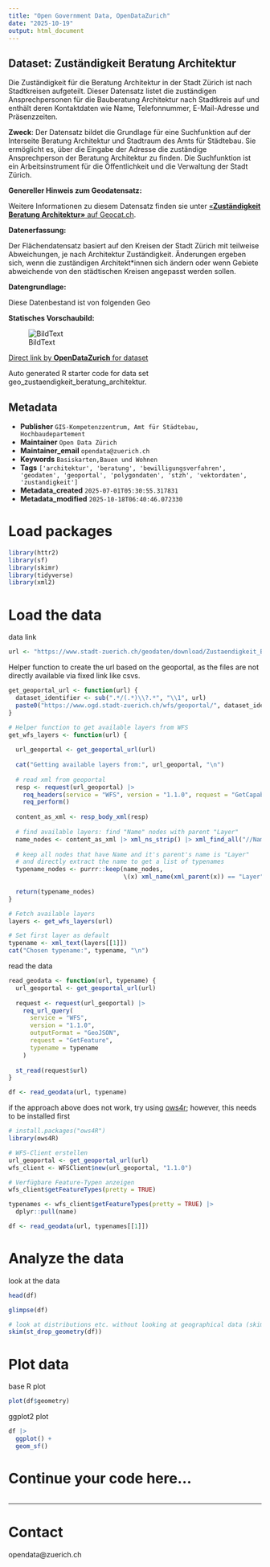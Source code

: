 ```yaml
---
title: "Open Government Data, OpenDataZurich"
date: "2025-10-19"
output: html_document
---
```


## Dataset: Zuständigkeit Beratung Architektur

Die Zuständigkeit für die Beratung Architektur in der Stadt Zürich ist nach Stadtkreisen aufgeteilt. Dieser Datensatz listet die zuständigen Ansprechpersonen für die Bauberatung Architektur nach Stadtkreis auf und enthält deren Kontaktdaten wie Name, Telefonnummer, E-Mail-Adresse und Präsenzzeiten.

**Zweck**: Der Datensatz bildet die Grundlage für eine Suchfunktion auf der Interseite Beratung Architektur und Stadtraum des Amts für Städtebau. Sie ermöglicht es, über die Eingabe der Adresse die zuständige Ansprechperson der Beratung Architektur zu finden. Die Suchfunktion ist ein Arbeitsinstrument für die Öffentlichkeit und die Verwaltung der Stadt Zürich. 

**Genereller Hinweis zum Geodatensatz:**


Weitere Informationen zu diesem Datensatz finden sie unter [«**Zuständigkeit Beratung Architektur»** auf Geocat.ch](https://www.geocat.ch/geonetwork/srv/ger/catalog.search#/metadata/ee48b9c3-1840-4ac0-8dd0-d243f8ff40f1).				
			   

**Datenerfassung:**

Der Flächendatensatz basiert auf den Kreisen der Stadt Zürich mit teilweise Abweichungen, je nach Architektur Zuständigkeit. Änderungen ergeben sich, wenn die zuständigen Architekt*innen sich ändern oder wenn Gebiete abweichende von den städtischen Kreisen angepasst werden sollen.

**Datengrundlage:**

Diese Datenbestand ist von folgenden Geo

**Statisches Vorschaubild:**

![BildText](https://www.gis.stadt-zuerich.ch/zueriplan_docs/geocat/ee48b9c3-1840-4ac0-8dd0-d243f8ff40f1.png)



[Direct link by **OpenDataZurich** for dataset](https://data.stadt-zuerich.ch/dataset/geo_zustaendigkeit_beratung_architektur)

Auto generated R starter code for data set geo_zustaendigkeit_beratung_architektur.

## Metadata

- **Publisher** `GIS-Kompetenzzentrum, Amt für Städtebau, Hochbaudepartement`
- **Maintainer** `Open Data Zürich`
- **Maintainer_email** `opendata@zuerich.ch`
- **Keywords** `Basis­karten,Bauen und Wohnen`
- **Tags** `['architektur', 'beratung', 'bewilligungsverfahren', 'geodaten', 'geoportal', 'polygondaten', 'stzh', 'vektordaten', 'zustandigkeit']`
- **Metadata_created** `2025-07-01T05:30:55.317831`
- **Metadata_modified** `2025-10-18T06:40:46.072330`


# Load packages

```r
library(httr2)
library(sf)
library(skimr)
library(tidyverse)
library(xml2)
```

# Load the data

data link
```r
url <- "https://www.stadt-zuerich.ch/geodaten/download/Zustaendigkeit_Beratung_Architektur?format=geojson_link"
```


Helper function to create the url based on the geoportal, as the files are not directly available via fixed link like csvs.
```r
get_geoportal_url <- function(url) {
  dataset_identifier <- sub(".*/(.*)\\?.*", "\\1", url)
  paste0("https://www.ogd.stadt-zuerich.ch/wfs/geoportal/", dataset_identifier)
}
```

```r
# Helper function to get available layers from WFS
get_wfs_layers <- function(url) {
  
  url_geoportal <- get_geoportal_url(url)
  
  cat("Getting available layers from:", url_geoportal, "\n")
  
  # read xml from geoportal
  resp <- request(url_geoportal) |> 
    req_headers(service = "WFS", version = "1.1.0", request = "GetCapabilities") |> 
    req_perform()
  
  content_as_xml <- resp_body_xml(resp)
  
  # find available layers: find "Name" nodes with parent "Layer"
  name_nodes <- content_as_xml |> xml_ns_strip() |> xml_find_all("//Name")
  
  # keep all nodes that have Name and it's parent's name is "Layer"
  # and directly extract the name to get a list of typenames
  typename_nodes <- purrr::keep(name_nodes,
                                \(x) xml_name(xml_parent(x)) == "Layer")
  
  return(typename_nodes)
}

# Fetch available layers
layers <- get_wfs_layers(url)

# Set first layer as default
typename <- xml_text(layers[[1]])
cat("Chosen typename:", typename, "\n")
```

read the data
```r
read_geodata <- function(url, typename) {
  url_geoportal <- get_geoportal_url(url)
  
  request <- request(url_geoportal) |>
    req_url_query(
      service = "WFS",
      version = "1.1.0",
      outputFormat = "GeoJSON",
      request = "GetFeature",
      typename = typename
    )
  
  st_read(request$url)
}

df <- read_geodata(url, typename)
```

if the approach above does not work, try using [ows4r](https://eblondel.github.io/ows4R/); however, this needs to be installed first
```r
# install.packages("ows4R")
library(ows4R)

# WFS-Client erstellen
url_geoportal <- get_geoportal_url(url)
wfs_client <- WFSClient$new(url_geoportal, "1.1.0")

# Verfügbare Feature-Typen anzeigen
wfs_client$getFeatureTypes(pretty = TRUE)

typenames <- wfs_client$getFeatureTypes(pretty = TRUE) |> 
  dplyr::pull(name)

df <- read_geodata(url, typenames[[1]])
```

# Analyze the data

look at the data
```r
head(df)
```

```r
glimpse(df)
```

```r
# look at distributions etc. without looking at geographical data (skim cannot deal with geometries)
skim(st_drop_geometry(df))
```

# Plot data

base R plot
```r
plot(df$geometry)
```

ggplot2 plot
```r
df |>
  ggplot() +
  geom_sf()
```

# Continue your code here...

```r

```

------------------------------------------------------------------------

# Contact

opendata@zuerich.ch
